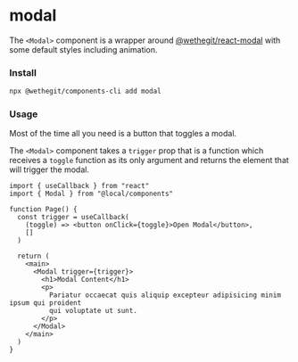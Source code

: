 
<Meta title="components/modal/Readme" />

# modal

The `<Modal>` component is a wrapper around [@wethegit/react-modal](https://github.com/wethegit/react-modal) with some default styles including animation.

### Install

```bash
npx @wethegit/components-cli add modal
```

### Usage

Most of the time all you need is a button that toggles a modal.

The `<Modal>` component takes a `trigger` prop that is a function which receives a `toggle` function as its only argument and returns the element that will trigger the modal.

```tsx
import { useCallback } from "react"
import { Modal } from "@local/components"

function Page() {
  const trigger = useCallback(
    (toggle) => <button onClick={toggle}>Open Modal</button>,
    []
  )

  return (
    <main>
      <Modal trigger={trigger}>
        <h1>Modal Content</h1>
        <p>
          Pariatur occaecat quis aliquip excepteur adipisicing minim ipsum qui proident
          qui voluptate ut sunt.
        </p>
      </Modal>
    </main>
  )
}
```
